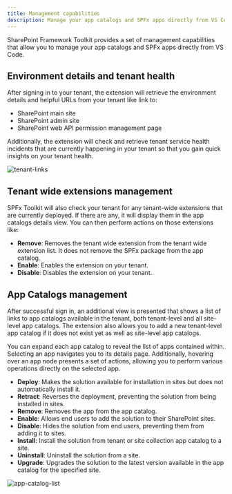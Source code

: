 ```yaml
---
title: Management capabilities
description: Manage your app catalogs and SPFx apps directly from VS Code.
---
```


SharePoint Framework Toolkit provides a set of management capabilities that allow you to manage your app catalogs and SPFx apps directly from VS Code.

## Environment details and tenant health

After signing in to your tenant, the extension will retrieve the environment details and helpful URLs from your tenant like link to: 

- SharePoint main site 
- SharePoint admin site
- SharePoint web API permission management page

Additionally, the extension will check and retrieve tenant service health incidents that are currently happening in your tenant so that you gain quick insights on your tenant health.

![tenant-links](../../../../../assets/images/tenant-links.png)

## Tenant wide extensions management

SPFx Toolkit will also check your tenant for any tenant-wide extensions that are currently deployed. If there are any, it will display them in the app catalogs details view. You can then perform actions on those extensions like:

- **Remove**: Removes the tenant wide extension from the tenant wide extension list. It does not remove the SPFx package from the app catalog.
- **Enable**: Enables the extension on your tenant.
- **Disable**: Disables the extension on your tenant.

## App Catalogs management

After successful sign in, an additional view is presented that shows a list of links to app catalogs available in the tenant, both tenant-level and all site-level app catalogs. The extension also allows you to add a new tenant-level app catalog if it does not exist yet as well as site-level app catalogs.

You can expand each app catalog to reveal the list of apps contained within. Selecting an app navigates you to its details page. Additionally, hovering over an app node presents a set of actions, allowing you to perform various operations directly on the selected app.

- **Deploy**: Makes the solution available for installation in sites but does not automatically install it.
- **Retract**: Reverses the deployment, preventing the solution from being installed in sites.
- **Remove**: Removes the app from the app catalog.
- **Enable**: Allows end users to add the solution to their SharePoint sites.
- **Disable**: Hides the solution from end users, preventing them from adding it to sites.
- **Install**: Install the solution from tenant or site collection app catalog to a site.
- **Uninstall**: Uninstall the solution from a site.
- **Upgrade**: Upgrades the solution to the latest version available in the app catalog for the specified site.

![app-catalog-list](../../../../../assets/images/app-catalog-list.png)
